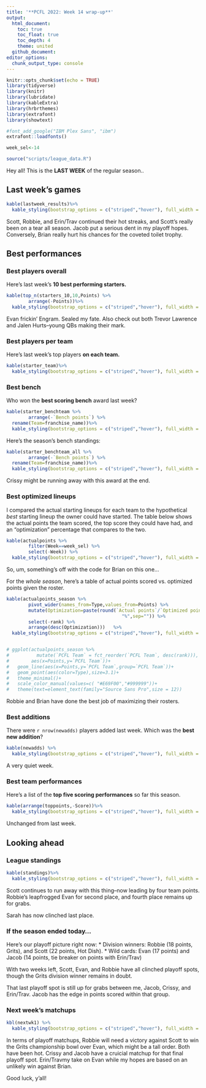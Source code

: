```yaml
---
title: '**PCFL 2022: Week 14 wrap-up**'
output:
  html_document:
    toc: true
    toc_float: true
    toc_depth: 4
    theme: united
  github_document:
editor_options: 
  chunk_output_type: console
---
```


```r
knitr::opts_chunk$set(echo = TRUE)
library(tidyverse)
library(knitr)
library(lubridate)
library(kableExtra)
library(hrbrthemes)
library(extrafont)
library(showtext)

#font_add_google("IBM Plex Sans", "ibm")
extrafont::loadfonts()

week_sel<-14

source("scripts/league_data.R")

```

Hey all! This is the **LAST WEEK** of the regular season..

## Last week's games

```r
kable(lastweek_results)%>%
  kable_styling(bootstrap_options = c("striped","hover"), full_width = F, position = "left")
```

Scott, Robbie, and Erin/Trav continued their hot streaks, and Scott's really been on a tear all season. Jacob put a serious dent in my playoff hopes. Conversely, Brian really hurt his chances for the coveted toilet trophy.

## Best performances

### Best players overall
Here's last week's **10 best performing starters.** 

```r
kable(top_n(starters_10,10,Points) %>%
        arrange(-Points))%>%
  kable_styling(bootstrap_options = c("striped","hover"), full_width = F, position = "left")
```

Evan frickin' Engram. Sealed my fate. Also check out both Trevor Lawrence and Jalen Hurts--young QBs making their mark.

### Best players per team
Here's last week's top players **on each team.**

```r
kable(starter_team)%>%
  kable_styling(bootstrap_options = c("striped","hover"), full_width = F, position = "left")
```

### Best bench
Who won the **best scoring bench** award last week?

```r
kable(starter_benchteam %>% 
        arrange(-`Bench points`) %>%
  rename(Team=franchise_name))%>%
  kable_styling(bootstrap_options = c("striped","hover"), full_width = F, position = "left")
```

Here's the season's bench standings:

```r
kable(starter_benchteam_all %>% 
        arrange(-`Bench points`) %>%
  rename(Team=franchise_name))%>%
  kable_styling(bootstrap_options = c("striped","hover"), full_width = F, position = "left")

```

Crissy might be running away with this award at the end.

### Best optimized lineups
I compared the actual starting lineups for each team to the hypothetical _best_ starting lineup the owner could have started. The table below shows the actual points the team scored, the top score they could have had, and an "optimization" percentage that compares to the two.

```r
kable(actualpoints %>% 
        filter(Week==week_sel) %>% 
        select(-Week)) %>%
  kable_styling(bootstrap_options = c("striped","hover"), full_width = F, position = "left")
```

So, um, something's off with the code for Brian on this one...


For the *whole season*, here's a table of actual points scored vs. optimized points given the roster. 

```r

kable(actualpoints_season %>%
        pivot_wider(names_from=Type,values_from=Points) %>%
        mutate(Optimization=paste(round(`Actual points`/`Optimized points`*100,0),
                                          "%",sep="")) %>%
        select(-rank) %>%
        arrange(desc(Optimization)))   %>%
  kable_styling(bootstrap_options = c("striped","hover"), full_width = F, position = "left")


# ggplot(actualpoints_season %>% 
#          mutate(`PCFL Team` = fct_reorder(`PCFL Team`, desc(rank))),
#        aes(x=Points,y=`PCFL Team`))+
#   geom_line(aes(x=Points,y=`PCFL Team`,group=`PCFL Team`))+
#   geom_point(aes(color=Type),size=3.1)+
#   theme_minimal()+
#   scale_color_manual(values=c( "#E69F00","#999999"))+
#   theme(text=element_text(family="Source Sans Pro",size = 12))
```

Robbie and Brian have done the best job of maximizing their rosters.

### Best additions
There were `r nrow(newadds)` players added last week. Which was the **best new addition**?

```r
kable(newadds) %>%
  kable_styling(bootstrap_options = c("striped","hover"), full_width = F, position = "left")
```

A very quiet week.

### Best team performances

Here's a list of the **top five scoring performances** so far this season.

```r

kable(arrange(toppoints,-Score))%>%
  kable_styling(bootstrap_options = c("striped","hover"), full_width = F, position = "left")
```

Unchanged from last week.

## Looking ahead

### League standings

```r
kable(standings)%>%
  kable_styling(bootstrap_options = c("striped","hover"), full_width = F, position = "left")

```

Scott continues to run away with this thing--now leading by four team points. Robbie's leapfrogged Evan for second place, and fourth place remains up for grabs.

Sarah has now clinched last place.

### If the season ended today...

Here's our playoff picture right now: 
* Division winners: Robbie (18 points, Grits), and Scott (22 points, Hot Dish). 
* Wild cards: Evan (17 points) and Jacob (14 points, tie breaker on points with Erin/Trav)

With two weeks left, Scott, Evan, and Robbie have all clinched playoff spots, though the Grits division winner remains in doubt. 

That last playoff spot is still up for grabs between me, Jacob, Crissy, and Erin/Trav. Jacob has the edge in points scored within that group.

### Next week's matchups

```r
kbl(nextwk1) %>%
  kable_styling(bootstrap_options = c("striped","hover"), full_width = F, position = "left")
```

In terms of playoff matchups, Robbie will need a victory against Scott to win the Grits championship bowl over Evan, which might be a tall order. Both have been hot. Crissy and Jacob have a cruicial matchup for that final playoff spot. Erin/Travmy take on Evan while my hopes are based on an unlikely win against Brian. 

Good luck, y'all!